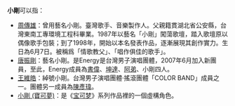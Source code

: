 '''小剛'''可以指：
*[[周傳雄|周傳雄]]：曾用藝名小剛。臺灣歌手、音樂製作人。父親籍貫湖北省公安縣，台灣東南工專環境工程科畢業。1987年以藝名「小剛」闖蕩歌壇，踏入歌壇原以偶像歌手包裝；到了1998年，開始以本名發表作品，逐漸展現其創作實力。生日為6月7日。被稱爲「情歌教父」、「唱作俱佳的歌手」。
*[[唐振剛|唐振剛]]：藝名小剛。是Energy是台灣男子演唱團體，2007年6月加入新團員，至此，Energy成員為[[書偉|書偉]]、[[坤達|坤達]]、[[阿弟|阿弟]]、小剛四人。
*[[王維皓|王維皓]]：綽號小剛。台灣男子演唱團體·搖滾團體「COLOR BAND」成員之一。團體另一成員為[[陳彥瑋|陳彥瑋]]。
*[[小剛_(寶可夢)|小剛 (寶可夢)]]：是《[[宝可梦|宝可梦]]》系列作品裡的一個虛構角色。
{{disambig|Cat=二字消歧義}}